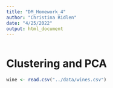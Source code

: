 ---
title: "DM_Homework_4"
author: "Christina Ridlen"
date: "4/25/2022"
output: html_document
---
```{r}

```

# Clustering and PCA

```{r p1_data}
wine <- read.csv("../data/wines.csv")
```

